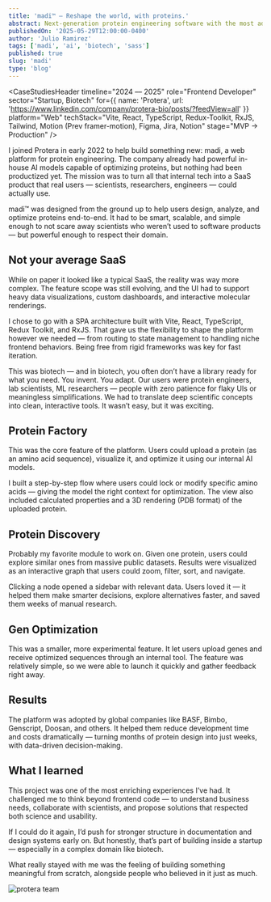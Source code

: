 ```yaml
---
title: 'madi™ – Reshape the world, with proteins.'
abstract: Next-generation protein engineering software with the most advanced artificial intelligence.
publishedOn: '2025-05-29T12:00:00-0400'
author: 'Julio Ramirez'
tags: ['madi', 'ai', 'biotech', 'sass']
published: true
slug: 'madi'
type: 'blog'
---
```


<ImagePost src="https://res.cloudinary.com/juliorafrecloud/image/upload/v1751207656/Portfolio/blog/madi/header.png" alt="madi blog header" height={1000} priority width={1000} />

<CaseStudiesHeader
  timeline="2024 –– 2025"
  role="Frontend Developer"
  sector="Startup, Biotech"
  for={{ name: 'Protera', url: 'https://www.linkedin.com/company/protera-bio/posts/?feedView=all' }}
  platform="Web"
  techStack="Vite, React, TypeScript, Redux-Toolkit, RxJS, Tailwind, Motion (Prev framer-motion), Figma, Jira, Notion"
  stage="MVP -&gt; Production"
/>

I joined Protera in early 2022 to help build something new: madi, a web platform for protein engineering. The company already had powerful in-house AI models capable of optimizing proteins, but nothing had been productized yet. The mission was to turn all that internal tech into a SaaS product that real users — scientists, researchers, engineers — could actually use.

madi™ was designed from the ground up to help users design, analyze, and optimize proteins end-to-end. It had to be smart, scalable, and simple enough to not scare away scientists who weren’t used to software products — but powerful enough to respect their domain.

## Not your average SaaS

While on paper it looked like a typical SaaS, the reality was way more complex. The feature scope was still evolving, and the UI had to support heavy data visualizations, custom dashboards, and interactive molecular renderings.

I chose to go with a SPA architecture built with Vite, React, TypeScript, Redux Toolkit, and RxJS. That gave us the flexibility to shape the platform however we needed — from routing to state management to handling niche frontend behaviors. Being free from rigid frameworks was key for fast iteration.

This was biotech — and in biotech, you often don’t have a library ready for what you need. You invent. You adapt. Our users were protein engineers, lab scientists, ML researchers — people with zero patience for flaky UIs or meaningless simplifications. We had to translate deep scientific concepts into clean, interactive tools. It wasn’t easy, but it was exciting.

## Protein Factory

This was the core feature of the platform. Users could upload a protein (as an amino acid sequence), visualize it, and optimize it using our internal AI models.

I built a step-by-step flow where users could lock or modify specific amino acids — giving the model the right context for optimization. The view also included calculated properties and a 3D rendering (PDB format) of the uploaded protein.

<div
  className="full-wide flex snap-x snap-mandatory gap-x-4 overflow-x-auto md:gap-x-10"
  style={{
    scrollbarWidth: 'none',
    scrollPaddingLeft: 'max(calc((100vw - 768px) / 2), 0rem)',
    paddingLeft: 'max(calc((100vw - 768px) / 2), 2rem)',
    paddingRight: '2rem',
  }}
>
  <div className="flex-[0_0_95%] snap-start snap-always md:flex-[0_0_50%]">
    <ImagePost src="https://res.cloudinary.com/juliorafrecloud/image/upload/v1751207656/Portfolio/blog/madi/factory-01.png" alt="factory example 1" width={1400} height={1000} />
  </div>
  <div className="flex-[0_0_95%] snap-start snap-always md:flex-[0_0_50%]">
    <ImagePost src="https://res.cloudinary.com/juliorafrecloud/image/upload/v1751207656/Portfolio/blog/madi/factory-02.png" alt="factory example 2" width={1400} height={1000} />
  </div>
  <div className="flex-[0_0_95%] snap-start snap-always md:flex-[0_0_50%]">
    <ImagePost src="https://res.cloudinary.com/juliorafrecloud/image/upload/v1751207656/Portfolio/blog/madi/factory-03.png" alt="factory example 3" width={1400} height={1000} />
  </div>
</div>

## Protein Discovery

Probably my favorite module to work on. Given one protein, users could explore similar ones from massive public datasets. Results were visualized as an interactive graph that users could zoom, filter, sort, and navigate.

Clicking a node opened a sidebar with relevant data. Users loved it — it helped them make smarter decisions, explore alternatives faster, and saved them weeks of manual research.

<div
  className="full-wide flex snap-x snap-mandatory gap-x-4 overflow-x-auto md:gap-x-10"
  style={{
    scrollbarWidth: 'none',
    scrollPaddingLeft: 'max(calc((100vw - 768px) / 2), 0rem)',
    paddingLeft: 'max(calc((100vw - 768px) / 2), 2rem)',
    paddingRight: '2rem',
  }}
>
  <div className="flex-[0_0_95%] snap-start snap-always md:flex-[0_0_50%]">
    <ImagePost src="https://res.cloudinary.com/juliorafrecloud/image/upload/v1751207656/Portfolio/blog/madi/discovery-01.png" alt="discovery example 1" width={1000} height={1000} />
  </div>
  <div className="flex-[0_0_95%] snap-start snap-always md:flex-[0_0_50%]">
    <ImagePost src="https://res.cloudinary.com/juliorafrecloud/image/upload/v1751207656/Portfolio/blog/madi/discovery-02.png" alt="discovery example 2" width={1000} height={1000} />
  </div>
  <div className="flex-[0_0_95%] snap-start snap-always md:flex-[0_0_50%]">
    <ImagePost src="https://res.cloudinary.com/juliorafrecloud/image/upload/v1751207656/Portfolio/blog/madi/discovery-03.png" alt="discovery example 3" width={1000} height={1000} />
  </div>
</div>

## Gen Optimization

This was a smaller, more experimental feature. It let users upload genes and receive optimized sequences through an internal tool. The feature was relatively simple, so we were able to launch it quickly and gather feedback right away.

## Results

The platform was adopted by global companies like BASF, Bimbo, Genscript, Doosan, and others. It helped them reduce development time and costs dramatically — turning months of protein design into just weeks, with data-driven decision-making.

## What I learned

This project was one of the most enriching experiences I’ve had. It challenged me to think beyond frontend code — to understand business needs, collaborate with scientists, and propose solutions that respected both science and usability.

If I could do it again, I’d push for stronger structure in documentation and design systems early on. But honestly, that’s part of building inside a startup — especially in a complex domain like biotech.

What really stayed with me was the feeling of building something meaningful from scratch, alongside people who believed in it just as much.

<div className="w-full grid place-items-center">
  <img alt="protera team" className="md:w-1/2 w-[80%] shadow-xl border-10 border-white transform -rotate-z-3"  src="https://res.cloudinary.com/juliorafrecloud/image/upload/v1751207656/Portfolio/blog/madi/protera-team.png" />
</div>